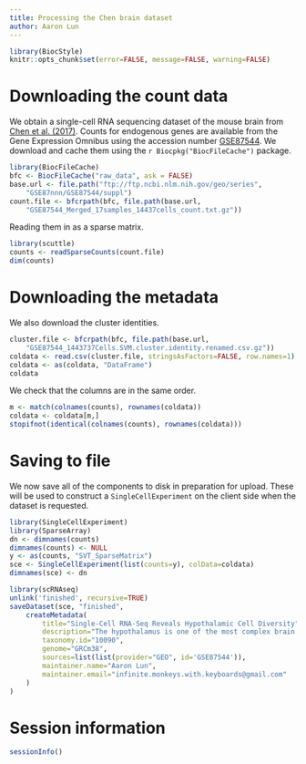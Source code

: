 ```yaml
---
title: Processing the Chen brain dataset
author: Aaron Lun
---
```


```r
library(BiocStyle)
knitr::opts_chunk$set(error=FALSE, message=FALSE, warning=FALSE)
```

# Downloading the count data

We obtain a single-cell RNA sequencing dataset of the mouse brain from [Chen et al. (2017)](https://doi.org/10.1016/j.celrep.2017.03.004).
Counts for endogenous genes are available from the Gene Expression Omnibus
using the accession number [GSE87544](https://www.ncbi.nlm.nih.gov/geo/query/acc.cgi?acc=GSE87544).
We download and cache them using the `r Biocpkg("BiocFileCache")` package.

```r
library(BiocFileCache)
bfc <- BiocFileCache("raw_data", ask = FALSE)
base.url <- file.path("ftp://ftp.ncbi.nlm.nih.gov/geo/series",
    "GSE87nnn/GSE87544/suppl")
count.file <- bfcrpath(bfc, file.path(base.url,
    "GSE87544_Merged_17samples_14437cells_count.txt.gz"))
```

Reading them in as a sparse matrix.

```r
library(scuttle)
counts <- readSparseCounts(count.file)
dim(counts)
```

# Downloading the metadata

We also download the cluster identities.

```r
cluster.file <- bfcrpath(bfc, file.path(base.url,
    "GSE87544_1443737Cells.SVM.cluster.identity.renamed.csv.gz"))
coldata <- read.csv(cluster.file, stringsAsFactors=FALSE, row.names=1)
coldata <- as(coldata, "DataFrame")
coldata
```

We check that the columns are in the same order.

```r
m <- match(colnames(counts), rownames(coldata))
coldata <- coldata[m,]
stopifnot(identical(colnames(counts), rownames(coldata)))
```

# Saving to file 

We now save all of the components to disk in preparation for upload.
These will be used to construct a `SingleCellExperiment` on the client side when the dataset is requested.

```r
library(SingleCellExperiment)
library(SparseArray)
dn <- dimnames(counts)
dimnames(counts) <- NULL
y <- as(counts, "SVT_SparseMatrix")
sce <- SingleCellExperiment(list(counts=y), colData=coldata)
dimnames(sce) <- dn

library(scRNAseq)
unlink('finished', recursive=TRUE)
saveDataset(sce, "finished",
    createMetadata(
        title="Single-Cell RNA-Seq Reveals Hypothalamic Cell Diversity",
        description="The hypothalamus is one of the most complex brain structures involved in homeostatic regulation. Defining cell composition and identifying cell-type-specific transcriptional features of the hypothalamus is essential for understanding its functions and related disorders. Here, we report single-cell RNA sequencing results of adult mouse hypothalamus, which defines 11 non-neuronal and 34 neuronal cell clusters with distinct transcriptional signatures. Analyses of cell-type-specific transcriptomes reveal gene expression dynamics underlying oligodendrocyte differentiation and tanycyte subtypes. Additionally, data analysis provides a comprehensive view of neuropeptide expression across hypothalamic neuronal subtypes and uncover Crabp1+ and Pax6+ neuronal populations in specific hypothalamic sub-regions. Furthermore, we found food deprivation exhibited differential transcriptional effects among the different neuronal subtypes, suggesting functional specification of various neuronal subtypes. Thus, the work provides a comprehensive transcriptional perspective of adult hypothalamus, which serves as a valuable resource for dissecting cell-type-specific functions of this complex brain region.",
        taxonomy.id="10090",
        genome="GRCm38",
        sources=list(list(provider="GEO", id='GSE87544')),
        maintainer.name="Aaron Lun",
        maintainer.email="infinite.monkeys.with.keyboards@gmail.com"
    )
)
```

# Session information

```r
sessionInfo()
```
